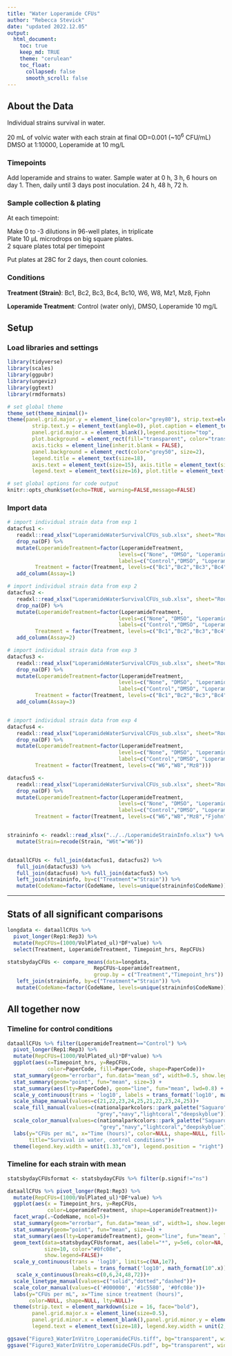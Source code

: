 ```yaml
---
title: "Water Loperamide CFUs"
author: "Rebecca Stevick"
date: "updated 2022.12.05"
output:
  html_document:
    toc: true
    keep_md: TRUE
    theme: "cerulean"
    toc_float:
      collapsed: false
      smooth_scroll: false
---
```


## About the Data

Individual strains survival in water.

20 mL of volvic water with each strain at final OD=0.001 (~10^6^ CFU/mL)\
DMSO at 1:10000, Loperamide at 10 mg/L

### Timepoints

Add loperamide and strains to water.
Sample water at 0 h, 3 h, 6 hours on day 1.
Then, daily until 3 days post inoculation. 24 h, 48 h, 72 h.


### Sample collection & plating

At each timepoint:

Make 0 to -3 dilutions in 96-well plates, in triplicate\
Plate 10 µL microdrops on big square plates.\
2 square plates total per timepoint


Put plates at 28C for 2 days, then count colonies.

### Conditions

**Treatment (Strain)**: Bc1, Bc2, Bc3, Bc4, Bc10, W6, W8, Mz1, Mz8, Fjohn

**Loperamide Treatment**: Control (water only), DMSO, Loperamide 10 mg/L



## Setup

### Load libraries and settings

```r
library(tidyverse)
library(scales)
library(ggpubr)
library(ungeviz)
library(ggtext)
library(rmdformats)

# set global theme
theme_set(theme_minimal()+
theme(panel.grid.major.y = element_line(color="grey80"), strip.text=element_text(size=16),
        strip.text.y = element_text(angle=0), plot.caption = element_text(size=10),
        panel.grid.major.x = element_blank(),legend.position="top",
        plot.background = element_rect(fill="transparent", color="transparent"),
        axis.ticks = element_line(inherit.blank = FALSE),
        panel.background = element_rect(color="grey50", size=2),
        legend.title = element_text(size=18),
        axis.text = element_text(size=15), axis.title = element_text(size=18),
        legend.text = element_text(size=16), plot.title = element_text(hjust=0.5)))

# set global options for code output
knitr::opts_chunk$set(echo=TRUE, warning=FALSE,message=FALSE)

```

### Import data

```r

# import individual strain data from exp 1
datacfus1 <-
   readxl::read_xlsx("LoperamideWaterSurvivalCFUs_sub.xlsx", sheet="Round1") %>%
   drop_na(DF) %>%
   mutate(LoperamideTreatment=factor(LoperamideTreatment,
                                    levels=c("None", "DMSO", "Loperamide 10 mg/L"),
                                    labels=c("Control","DMSO", "Loperamide")),
         Treatment = factor(Treatment, levels=c("Bc1","Bc2","Bc3","Bc4","Bc10"))) %>%
   add_column(Assay=1)

# import individual strain data from exp 2
datacfus2 <-
   readxl::read_xlsx("LoperamideWaterSurvivalCFUs_sub.xlsx", sheet="Round2") %>%
   drop_na(DF) %>%
   mutate(LoperamideTreatment=factor(LoperamideTreatment,
                                    levels=c("None", "DMSO", "Loperamide 10 mg/L"),
                                    labels=c("Control","DMSO", "Loperamide")),
         Treatment = factor(Treatment, levels=c("Bc1","Bc2","Bc3","Bc4","Bc10"))) %>%
   add_column(Assay=2)

# import individual strain data from exp 3
datacfus3 <-
   readxl::read_xlsx("LoperamideWaterSurvivalCFUs_sub.xlsx", sheet="Round3") %>%
   drop_na(DF) %>%
   mutate(LoperamideTreatment=factor(LoperamideTreatment,
                                    levels=c("None", "DMSO", "Loperamide 10 mg/L"),
                                    labels=c("Control","DMSO", "Loperamide")),
         Treatment = factor(Treatment, levels=c("Bc1","Bc2","Bc3","Bc4","Bc10"))) %>%
   add_column(Assay=3)


# import individual strain data from exp 4
datacfus4 <-
   readxl::read_xlsx("LoperamideWaterSurvivalCFUs_sub.xlsx", sheet="Round4") %>%
   drop_na(DF) %>%
   mutate(LoperamideTreatment=factor(LoperamideTreatment,
                                    levels=c("None", "DMSO", "Loperamide 10 mg/L"),
                                    labels=c("Control","DMSO", "Loperamide")),
         Treatment = factor(Treatment, levels=c("W6","W8","Mz8")))

datacfus5 <-
   readxl::read_xlsx("LoperamideWaterSurvivalCFUs_sub.xlsx", sheet="Round5") %>%
   drop_na(DF) %>%
   mutate(LoperamideTreatment=factor(LoperamideTreatment,
                                    levels=c("None", "DMSO", "Loperamide 10 mg/L"),
                                    labels=c("Control","DMSO", "Loperamide")),
         Treatment = factor(Treatment, levels=c("W6","W8","Mz8","Fjohn","Mz1")))


straininfo <- readxl::read_xlsx("../../LoperamideStrainInfo.xlsx") %>%
   mutate(Strain=recode(Strain, "W6t"="W6"))


dataallCFUs <- full_join(datacfus1, datacfus2) %>%
   full_join(datacfus3) %>%
   full_join(datacfus4) %>% full_join(datacfus5) %>%
   left_join(straininfo, by=c("Treatment"="Strain")) %>%
   mutate(CodeName=factor(CodeName, levels=unique(straininfo$CodeName)))


```

------------------------------------------------------------------------


## Stats of all significant comparisons

```r

longdata <- dataallCFUs %>%
  pivot_longer(Rep1:Rep3) %>%
  mutate(RepCFUs=(1000/VolPlated_ul)*DF*value) %>%
  select(Treatment, LoperamideTreatment, Timepoint_hrs, RepCFUs)

statsbydayCFUs <- compare_means(data=longdata,
                            RepCFUs~LoperamideTreatment,
                            group.by = c("Treatment","Timepoint_hrs")) %>%
   left_join(straininfo, by=c("Treatment"="Strain")) %>%
   mutate(CodeName=factor(CodeName, levels=unique(straininfo$CodeName)))

```


## All together now

### Timeline for control conditions

```r
dataallCFUs %>% filter(LoperamideTreatment=="Control") %>%
  pivot_longer(Rep1:Rep3) %>%
  mutate(RepCFUs=(1000/VolPlated_ul)*DF*value) %>%
  ggplot(aes(x=Timepoint_hrs, y=RepCFUs,
             color=PaperCode, fill=PaperCode, shape=PaperCode))+
  stat_summary(geom="errorbar", fun.data="mean_sd", width=0.5, show.legend = FALSE)+
  stat_summary(geom="point", fun="mean", size=3) +
  stat_summary(aes(lty=PaperCode), geom="line", fun="mean", lwd=0.8) +
  scale_y_continuous(trans = 'log10', labels = trans_format('log10', math_format(10^.x)))+
  scale_shape_manual(values=c(21,22,23,24,25,21,22,23,24,25))+
  scale_fill_manual(values=c(nationalparkcolors::park_palette("Saguaro", n=6),
                             "grey","navy","lightcoral","deepskyblue"))+
  scale_color_manual(values=c(nationalparkcolors::park_palette("Saguaro", n=6),
                              "grey","navy","lightcoral","deepskyblue"))+
  labs(y="CFUs per mL", x="Time (hours)", color=NULL, shape=NULL, fill=NULL, lty=NULL,
       title="Survival in water, control conditions")+
  theme(legend.key.width = unit(1.33,"cm"), legend.position = "right")

```


### Timeline for each strain with mean

```r

statsbydayCFUsformat <- statsbydayCFUs %>% filter(p.signif!="ns")

dataallCFUs %>% pivot_longer(Rep1:Rep3) %>%
  mutate(RepCFUs=(1000/VolPlated_ul)*DF*value) %>%
  ggplot(aes(x = Timepoint_hrs, y=RepCFUs,
             color=LoperamideTreatment, shape=LoperamideTreatment))+
  facet_wrap(.~CodeName, ncol=5)+
  stat_summary(geom="errorbar", fun.data="mean_sd", width=1, show.legend = FALSE)+
  stat_summary(geom="point", fun="mean", size=4) +
  stat_summary(aes(lty=LoperamideTreatment), geom="line", fun="mean", lwd=1) +
  geom_text(data=statsbydayCFUsformat, aes(label="*", y=5e6, color=NA, shape=NA),
            size=10, color="#0fc08e",
            show.legend=FALSE)+
  scale_y_continuous(trans = 'log10', limits=c(NA,1e7),
                     labels = trans_format('log10', math_format(10^.x)))+
   scale_x_continuous(breaks=c(0,6,24,48,72))+
  scale_linetype_manual(values=c("solid","dotted","dashed"))+
  scale_color_manual(values=c('#000000', '#1c5580', '#0fc08e'))+
  labs(y="CFUs per mL", x="Time since treatment (hours)",
       color=NULL, shape=NULL, lty=NULL)+
  theme(strip.text = element_markdown(size = 16, face="bold"),
        panel.grid.major.x = element_line(size=0.5),
        panel.grid.minor.x = element_blank(),panel.grid.minor.y = element_blank(),
        legend.text = element_text(size=18), legend.key.width = unit(2,"cm"))

ggsave("Figure3_WaterInVitro_LoperamideCFUs.tiff", bg="transparent", width = 19, height = 9.5)
ggsave("Figure3_WaterInVitro_LoperamideCFUs.pdf", bg="transparent", width = 19, height = 9.5)

```
